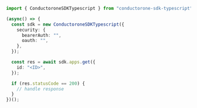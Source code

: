 ```typescript Get.ts
import { ConductoroneSDKTypescript } from "conductorone-sdk-typescript";

(async() => {
  const sdk = new ConductoroneSDKTypescript({
    security: {
      bearerAuth: "",
      oauth: "",
    },
  });

  const res = await sdk.apps.get({
    id: "<ID>",
  });

  if (res.statusCode == 200) {
    // handle response
  }
})();
```
